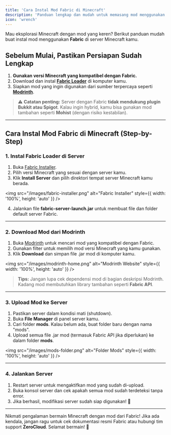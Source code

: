 ```yaml
---
title: 'Cara Instal Mod Fabric di Minecraft'
description: 'Panduan lengkap dan mudah untuk memasang mod menggunakan Fabric di server Minecraft.'
icon: 'wrench'
---
```


Mau eksplorasi Minecraft dengan mod yang keren? Berikut panduan mudah buat instal mod menggunakan **Fabric** di server Minecraft kamu.

## Sebelum Mulai, Pastikan Persiapan Sudah Lengkap

1. **Gunakan versi Minecraft yang kompatibel dengan Fabric.**
2. Download dan instal **[Fabric Loader](https://fabricmc.net/use/)** di komputer kamu.
3. Siapkan mod yang ingin digunakan dari sumber terpercaya seperti **[Modrinth](https://modrinth.com)**.

> ⚠️ **Catatan penting:** Server dengan Fabric **tidak mendukung plugin Bukkit atau Spigot**. Kalau ingin hybrid, kamu bisa gunakan mod tambahan seperti **Mohist** (dengan risiko kestabilan).

---

## Cara Instal Mod Fabric di Minecraft (Step-by-Step)

### 1. Instal Fabric Loader di Server

1. Buka [Fabric Installer](https://fabricmc.net/use/).
2. Pilih versi Minecraft yang sesuai dengan server kamu.
3. Klik **Install Server** dan pilih direktori tempat server Minecraft kamu berada.

<img src="/images/fabric-installer.png" alt="Fabric Installer" style={{ width: '100%', height: 'auto' }} />

4. Jalankan file **fabric-server-launch.jar** untuk membuat file dan folder default server Fabric.

---

### 2. Download Mod dari Modrinth

1. Buka [Modrinth](https://modrinth.com) untuk mencari mod yang kompatibel dengan Fabric.
2. Gunakan filter untuk memilih mod versi Minecraft yang kamu gunakan.
3. Klik **Download** dan simpan file .jar mod di komputer kamu.

<img src="/images/modrinth-home.png" alt="Modrinth Website" style={{ width: '100%', height: 'auto' }} />

> **Tips:** Jangan lupa cek dependensi mod di bagian deskripsi Modrinth. Kadang mod membutuhkan library tambahan seperti **Fabric API**.

---

### 3. Upload Mod ke Server

1. Pastikan server dalam kondisi mati (shutdown).
2. Buka **File Manager** di panel server kamu.
3. Cari folder **mods**. Kalau belum ada, buat folder baru dengan nama "mods".
4. Upload semua file .jar mod (termasuk Fabric API jika diperlukan) ke dalam folder **mods**.

<img src="/images/mods-folder.png" alt="Folder Mods" style={{ width: '100%', height: 'auto' }} />

---

### 4. Jalankan Server

1. Restart server untuk mengaktifkan mod yang sudah di-upload.
2. Buka konsol server dan cek apakah semua mod sudah terdeteksi tanpa error.
3. Jika berhasil, modifikasi server sudah siap digunakan! 🚀

---

Nikmati pengalaman bermain Minecraft dengan mod dari Fabric! Jika ada kendala, jangan ragu untuk cek dokumentasi resmi Fabric atau hubungi tim support **ZeroCloud**. Selamat bermain! 🎉
